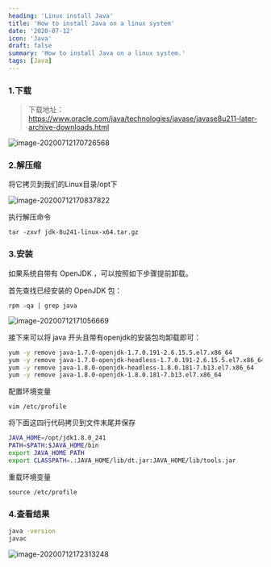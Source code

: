 ```yaml
---
heading: 'Linux install Java'
title: 'How to install Java on a linux system'
date: '2020-07-12'
icon: 'Java'
draft: false
summary: 'How to install Java on a linux system.'
tags: [Java]
---
```


### 1.下载

> 下载地址：https://www.oracle.com/java/technologies/javase/javase8u211-later-archive-downloads.html

![image-20200712170726568](https://cxhello.oss-cn-beijing.aliyuncs.com/image/image-20200712170726568.png)

### 2.解压缩

将它拷贝到我们的Linux目录/opt下

![image-20200712170837822](https://cxhello.oss-cn-beijing.aliyuncs.com/image/image-20200712170837822.png)

执行解压命令

`tar -zxvf jdk-8u241-linux-x64.tar.gz`

### 3.安装

如果系统⾃带有 OpenJDK ，可以按照如下步骤提前卸载。

⾸先查找已经安装的 OpenJDK 包：

`rpm -qa | grep java`

![image-20200712171056669](https://cxhello.oss-cn-beijing.aliyuncs.com/image/image-20200712171056669.png)

接下来可以将 java 开头且带有openjdk的安装包均卸载即可：

```bash
yum -y remove java-1.7.0-openjdk-1.7.0.191-2.6.15.5.el7.x86_64
yum -y remove java-1.7.0-openjdk-headless-1.7.0.191-2.6.15.5.el7.x86_64
yum -y remove java-1.8.0-openjdk-headless-1.8.0.181-7.b13.el7.x86_64
yum -y remove java-1.8.0-openjdk-1.8.0.181-7.b13.el7.x86_64
```

配置环境变量

`vim /etc/profile`

将下面这四行代码拷贝到文件末尾并保存

```bash
JAVA_HOME=/opt/jdk1.8.0_241
PATH=$PATH:$JAVA_HOME/bin
export JAVA_HOME PATH
export CLASSPATH=.:JAVA_HOME/lib/dt.jar:JAVA_HOME/lib/tools.jar
```

重载环境变量

`source /etc/profile`

### 4.查看结果

```bash
java -version
javac
```

![image-20200712172313248](https://cxhello.oss-cn-beijing.aliyuncs.com/image/image-20200712172313248.png)
